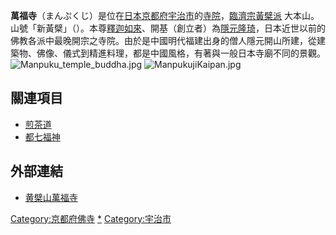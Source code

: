 {{日本寺院
| name = 萬福寺
| img = File:Manpukuji 01.jpg
| img_capt = 大雄寶殿（重要文化財）
| image_width = 260
| nihongo = 萬福寺
| hiragana = まんぷくじ
| romaji = Manpuku-ji
| location = [[京都府|京都府]][[宇治市|宇治市]]五ヶ庄三番割34
| sangou = 黃檗山
| section = [[黃檗宗|臨濟宗黃檗派]] 大本山
| god = [[釋迦如來|釋迦如來]]
| found_year = [[寛文|寛文]]元年（1661年）
| founder = [[隱元隆琦|隱元隆琦]]（開基）
| official_name = 
| alias = 
| struct = 
| title = [[都七福神|都七福神]]（布袋尊）
| cultural_collection = 總門、三門、天王殿 他（重要文化財）
}}
'''萬福寺'''（まんぷくじ）是位在[[日本|日本]][[京都府|京都府]][[宇治市|宇治市]]的[[寺院|寺院]]，[[黃檗宗|臨濟宗黃檗派]] 大本山。山號「新黃檗」（{{lang|ja|おうばくさん}}）。本尊[[釋迦如來|釋迦如來]]、開基（創立者）為[[隱元隆琦|隱元隆琦]]，日本近世以前的佛教各派中最晚開宗之寺院。由於是中國明代福建出身的僧人隱元開山所建，從建築物、佛像、儀式到精進料理，都是中國風格，有著與一般日本寺廟不同的景觀。
[[File:Manpuku_temple_buddha.jpg|thumb]]
[[File:ManpukujiKaipan.jpg|thumb]]
== 關連項目 ==
*[[煎茶道|煎茶道]]
*[[都七福神|都七福神]]

== 外部連結 ==
{{Commonscat|Manpukuji|萬福寺}}
* [http://www.obakusan.or.jp/ 黄檗山萬福寺] {{Wayback|url=http://www.obakusan.or.jp/ |date=20210204102512 }}

{{DEFAULTSORT:Manpukuji}}
[[Category:京都府佛寺|Category:京都府佛寺]]
[[Category:黃檗宗|*]]
[[Category:宇治市|Category:宇治市]]